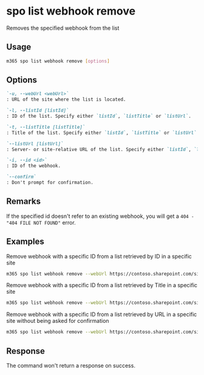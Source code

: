 
# spo list webhook remove

Removes the specified webhook from the list

## Usage

```sh
m365 spo list webhook remove [options]
```

## Options

```md defintion-list
`-u, --webUrl <webUrl>`
: URL of the site where the list is located.

`-l, --listId [listId]`
: ID of the list. Specify either `listId`, `listTitle` or `listUrl`.

`-t, --listTitle [listTitle]`
: Title of the list. Specify either `listId`, `listTitle` or `listUrl`.

`--listUrl [listUrl]`
: Server- or site-relative URL of the list. Specify either `listId`, `listTitle` or `listUrl`.

`-i, --id <id>`
: ID of the webhook.

`--confirm`
: Don't prompt for confirmation.
```

<Global />

## Remarks

If the specified id doesn't refer to an existing webhook, you will get a `404 - "404 FILE NOT FOUND"` error.

## Examples

Remove webhook with a specific ID from a list retrieved by ID in a specific site

```sh
m365 spo list webhook remove --webUrl https://contoso.sharepoint.com/sites/ninja --listId 0cd891ef-afce-4e55-b836-fce03286cccf --id cc27a922-8224-4296-90a5-ebbc54da2e81
```

Remove webhook with a specific ID from a list retrieved by Title in a specific site
```sh
m365 spo list webhook remove --webUrl https://contoso.sharepoint.com/sites/ninja --listTitle Documents --id cc27a922-8224-4296-90a5-ebbc54da2e81
```

Remove webhook with a specific ID from a list retrieved by URL in a specific site without being asked for confirmation

```sh
m365 spo list webhook remove --webUrl https://contoso.sharepoint.com/sites/ninja --listUrl '/sites/ninja/Documents' --id cc27a922-8224-4296-90a5-ebbc54da2e81 --confirm
```

## Response

The command won't return a response on success.
